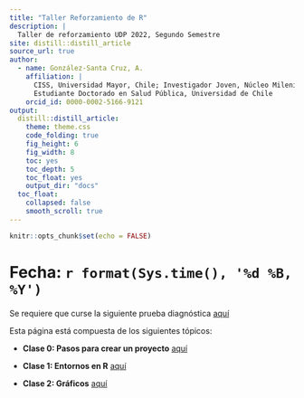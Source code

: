 ```yaml
---
title: "Taller Reforzamiento de R"
description: |
  Taller de reforzamiento UDP 2022, Segundo Semestre
site: distill::distill_article
source_url: true
author:
  - name: González-Santa Cruz, A. 
    affiliation: |
      CISS, Universidad Mayor, Chile; Investigador Joven, Núcleo Milenio nDP;
      Estudiante Doctorado en Salud Pública, Universidad de Chile
    orcid_id: 0000-0002-5166-9121
output:
  distill::distill_article:
    theme: theme.css
    code_folding: true
    fig_height: 6
    fig_width: 8
    toc: yes
    toc_depth: 5
    toc_float: yes
    output_dir: "docs"
  toc_float:
    collapsed: false
    smooth_scroll: true
---
```


```r
knitr::opts_chunk$set(echo = FALSE)

```

# Fecha: `r format(Sys.time(), '%d %B, %Y')`

Se requiere que curse la siguiente prueba diagnóstica [aquí](https://agscl2.shinyapps.io/Taller/)

Esta página está compuesta de los siguientes tópicos:

- **Clase 0: Pasos para crear un proyecto** [aquí](proyecto.html)

- **Clase 1: Entornos en R** [aquí](Clase-1.html)

- **Clase 2: Gráficos** [aquí](Clase-2.html)
